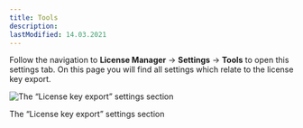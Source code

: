 ```yaml
---
title: Tools
description:
lastModified: 14.03.2021
---
```


Follow the navigation to **License Manager** → **Settings** → **Tools** to open this settings tab. On this page you
will find all settings which relate to the license key export.

![The “License key export” settings section](../../../../images/docs/plugin-settings/tools/license-key-export.png)
<p className={"image-desc"}>The “License key export” settings section</p>


